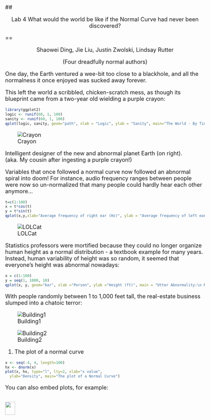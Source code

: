 <style type="text/css">
title {
  font-size:40px;
}
body {
   font-size: 18px;
}
pre {
  font-size: 14px
}
</style>

## <p align="center">Lab 4  What would the world be like if the Normal Curve had never been discovered?</p>
==
 <p align="center">Shaowei Ding, Jie Liu, Justin Zwolski, Lindsay Rutter </p>
 <p align="center">(Four dreadfully normal authors)</p>

One day, the Earth ventured a wee-bit too close to a blackhole, and all
the normalness it once enjoyed was sucked away forever.

This left the world a scribbled, chicken-scratch mess, as though its blueprint
came from a two-year old wielding a purple crayon: 

```r
library(ggplot2)
logic <- runif(60, 1, 100)
sanity <- runif(60, 1, 100)
qplot(logic, sanity, geom="path", xlab = "Logic", ylab = "Sanity", main="The World - By Tiny Tim") + theme(legend.position = "none")+geom_path(colour = "purple") 
```

![Crayon](/Users/MacOwner/Desktop/Stat585/Storyyy/crayon.jpg)

Intelligent designer of the new and abnormal planet Earth (on right).  
(aka. My cousin after ingesting a purple crayon!)

Variables that once followed a normal curve now followed an abnormal spiral into doom!
For instance, audio frequency ranges between people were now so un-normalized that
many people could hardly hear each other anymore...

```r
t=c(1:100)
x = t*cos(t)
y = t*sin(t)
qplot(x,y,xlab="Average frequency of right ear (Hz)", ylab = "Average frequency of left ear (Hz)", geom="point", main = "Hearing Ranges:\n Random sampling of 100 people")+geom_path(colour = "green") 
```

![LOLCat](/Users/MacOwner/Desktop/Stat585/Storyyy/lolcat.jpg)

Statistics professors were mortified because they could no longer organize human height
as a normal distribution - a textbook example for many years. Instead, human variability
of height was so random, it seemed that everyone's height was abnormal nowadays: 

```r
x = c(1:100)
y = seq(1, 1000, 10)
qplot(x, y, geom="bar", xlab ="Person", ylab ="Height (ft)", main = "Utter Abnormality:\n Random sampling of 100 people", stat="identity", fill=as.factor(x)) + theme(legend.position = "none")
```

With people randomly between 1 to 1,000 feet tall, the real-estate business slumped into a chatoic terror:

![Building1](/Users/MacOwner/Desktop/Stat585/Storyyy/building1.jpg)

![Building2](/Users/MacOwner/Desktop/Stat585/Storyyy/building2.jpg)

1. The plot of a normal curve
```r
x <- seq(-4, 4, length=100)
hx <- dnorm(x)
plot(x, hx, type="l", lty=2, xlab="x value",
  ylab="Density", main="The plot of a Normal Curve")
```

You can also embed plots, for example:

```r

```

<img src="http://upload.wikimedia.org/wikipedia/commons/d/d3/Nelumno_nucifera_open_flower_-_botanic_garden_adelaide2.jpg" height="42" width="32">
